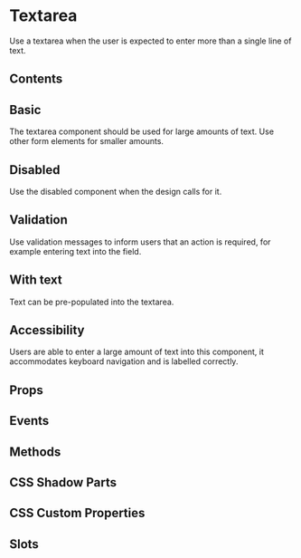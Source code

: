 # Textarea
Use a textarea when the user is expected to enter more than a single line of text.

## Contents

## Basic
The textarea component should be used for large amounts of text. Use other form elements for smaller amounts.


<Basic />

## Disabled
Use the disabled component when the design calls for it.


<Disabled />

## Validation
Use validation messages to inform users that an action is required, for example entering text into the field.


<Validation />

## With text
Text can be pre-populated into the textarea.


<WithText />

## Accessibility
Users are able to enter a large amount of text into this component, it accommodates keyboard navigation and is labelled correctly.

## Props


<Props />

## Events


<Events />

## Methods


<Methods />

## CSS Shadow Parts


<Parts />

## CSS Custom Properties


<CustomProps />

## Slots


<Slots />
